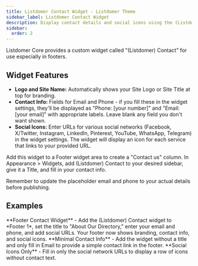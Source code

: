 ```yaml
---
title: Listdomer Contact Widget - Listdomer Theme
sidebar_label: Listdomer Contact Widget
description: Display contact details and social icons using the (Listdomer) Contact widget.
sidebar:
  order: 2
---
```


Listdomer Core provides a custom widget called "(Listdomer) Contact" for use especially in footers.

## Widget Features

- **Logo and Site Name:** Automatically shows your Site Logo or Site Title at top for branding.
- **Contact Info:** Fields for Email and Phone - if you fill these in the widget settings, they'll be displayed as "Phone: [your number]" and "Email: [your email]" with appropriate labels. Leave blank any field you don't want shown.
- **Social Icons:** Enter URLs for various social networks (Facebook, X/Twitter, Instagram, LinkedIn, Pinterest, YouTube, WhatsApp, Telegram) in the widget settings. The widget will display an icon for each service that links to your provided URL.

Add this widget to a Footer widget area to create a "Contact us" column. In Appearance > Widgets, add (Listdomer) Contact to your desired sidebar, give it a Title, and fill in your contact info.

<Aside type="note">Remember to update the placeholder email and phone to your actual details before publishing.</Aside>

## Examples

<CardGrid>
  <Card>**Footer Contact Widget** - Add the (Listdomer) Contact widget to *Footer 1*, set the title to "About Our Directory," enter your email and phone, and add social URLs. Your footer now shows branding, contact info, and social icons.</Card>
  <Card>**Minimal Contact Info** - Add the widget without a title and only fill in Email to provide a simple contact link in the footer.</Card>
  <Card>**Social Icons Only** - Fill in only the social network URLs to display a row of icons without contact text.</Card>
</CardGrid>

